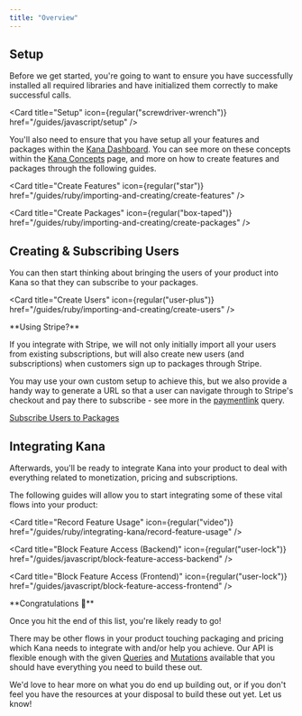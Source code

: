 ```yaml
---
title: "Overview"
---
```


## Setup

Before we get started, you're going to want to ensure you have successfully installed all required libraries and have initialized them correctly to make successful calls.

<Card
  title="Setup"
  icon={regular("screwdriver-wrench")}
  href="/guides/javascript/setup"
/>

You'll also need to ensure that you have setup all your features and packages within the [Kana Dashboard](https://dashboard.usekana.com). You can see more on these concepts within the [Kana Concepts](/kana-concepts) page, and more on how to create features and packages through the following guides.

<Card
  title="Create Features"
  icon={regular("star")}
  href="/guides/ruby/importing-and-creating/create-features"
/>

<Card
  title="Create Packages"
  icon={regular("box-taped")}
  href="/guides/ruby/importing-and-creating/create-packages"
/>

## Creating & Subscribing Users

You can then start thinking about bringing the users of your product into Kana so that they can subscribe to your packages.

<Card
  title="Create Users"
  icon={regular("user-plus")}
  href="/guides/ruby/importing-and-creating/create-users"
/>

<Note>
**Using Stripe?**

If you integrate with Stripe, we will not only initially import all your users from existing subscriptions, but will also create new users (and subscriptions) when customers sign up to packages through Stripe.

You may use your own custom setup to achieve this, but we also provide a handy way to generate a URL so that a user can navigate through to Stripe's checkout and pay there to subscribe - see more in the [paymentlink](/reference/admin-api-backend-reference/queries#paymentlink) query.

</Note>

[Subscribe Users to Packages](/guides/javascript/subscribe-users-to-packages)

## Integrating Kana

Afterwards, you'll be ready to integrate Kana into your product to deal with everything related to monetization, pricing and subscriptions.

The following guides will allow you to start integrating some of these vital flows into your product:

<Card
  title="Record Feature Usage"
  icon={regular("video")}
  href="/guides/ruby/integrating-kana/record-feature-usage"
/>

<Card
  title="Block Feature Access (Backend)"
  icon={regular("user-lock")}
  href="/guides/javascript/block-feature-access-backend"
/>

<Card
  title="Block Feature Access (Frontend)"
  icon={regular("user-lock")}
  href="/guides/javascript/block-feature-access-frontend"
/>

<Check>
**Congratulations 🎉**

Once you hit the end of this list, you're likely ready to go!

There may be other flows in your product touching packaging and pricing which Kana needs to integrate with and/or help you achieve. Our API is flexible enough with the given [Queries](/reference/admin-api-backend-reference/queries) and [Mutations](/reference/admin-api-backend-reference/mutations) available that you should have everything you need to build these out.

We'd love to hear more on what you do end up building out, or if you don't feel you have the resources at your disposal to build these out yet. Let us know!

</Check>
